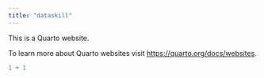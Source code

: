 ```yaml
---
title: "dataskill"
---
```


This is a Quarto website.

To learn more about Quarto websites visit <https://quarto.org/docs/websites>.

```r
1 + 1
```
